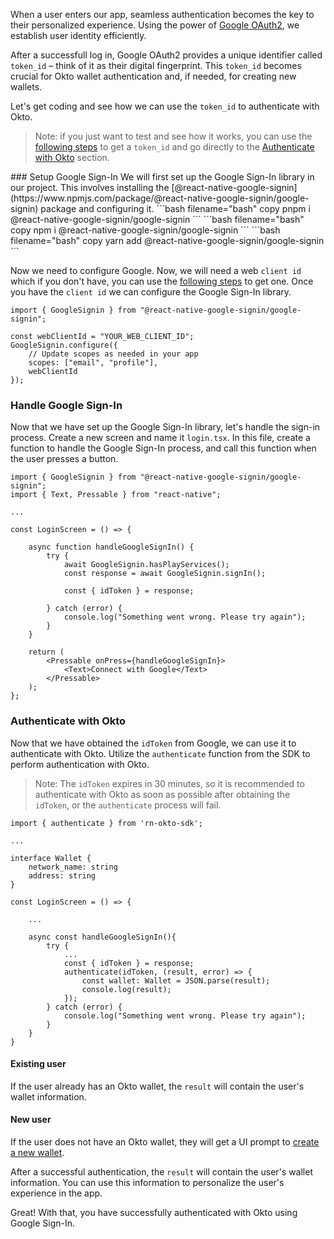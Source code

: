 
When a user enters our app, seamless authentication becomes the key to their personalized experience. Using the power of [Google OAuth2](https://developers.google.com/identity/protocols/oauth2), we establish user identity efficiently.

After a successfull log in, Google OAuth2 provides a unique identifier called `token_id` – think of it as their digital fingerprint. This `token_id` becomes crucial for Okto wallet authentication and, if needed, for creating new wallets.

Let's get coding and see how we can use the `token_id` to authenticate with Okto.
> Note: if you just want to test and see how it works, you can use the [following steps](/oauth-steps) to get a `token_id` and go directly to the [Authenticate with Okto](#authenticate-with-okto) section.

<Steps>
### Setup Google Sign-In
We will first set up the Google Sign-In library in our project. This involves installing the [@react-native-google-signin](https://www.npmjs.com/package/@react-native-google-signin/google-signin) package and configuring it.
<Tabs items={['pnpm', 'npm', 'yarn']}>
    <Tabs.Tab>
        ```bash filename="bash" copy
        pnpm i @react-native-google-signin/google-signin
        ```
    </Tabs.Tab>
    <Tabs.Tab>
        ```bash filename="bash" copy
        npm i @react-native-google-signin/google-signin
        ```
    </Tabs.Tab>
    <Tabs.Tab>
        ```bash filename="bash" copy
        yarn add @react-native-google-signin/google-signin
        ```
    </Tabs.Tab>
</Tabs>

Now we need to configure Google. Now, we will need a web `client id` which if you don't have, you can use the [following steps](https://support.google.com/cloud/answer/6158849?hl=en) to get one.
Once you have the `client id` we can configure the Google Sign-In library.
```tsx filename="screens/login.tsx"
import { GoogleSignin } from "@react-native-google-signin/google-signin";

const webClientId = "YOUR_WEB_CLIENT_ID";
GoogleSignin.configure({
    // Update scopes as needed in your app
    scopes: ["email", "profile"],
    webClientId
});
```

### Handle Google Sign-In
Now that we have set up the Google Sign-In library, let's handle the sign-in process. Create a new screen and name it `login.tsx`. In this file, create a function to handle the Google Sign-In process, and call this function when the user presses a button.

```tsx filename="screens/login.tsx" copy
import { GoogleSignin } from "@react-native-google-signin/google-signin";
import { Text, Pressable } from "react-native";

...

const LoginScreen = () => {

    async function handleGoogleSignIn() {
        try {
            await GoogleSignin.hasPlayServices();
            const response = await GoogleSignin.signIn();

            const { idToken } = response;
    
        } catch (error) {
            console.log("Something went wrong. Please try again");
        }
    }

    return (
        <Pressable onPress={handleGoogleSignIn}>
            <Text>Connect with Google</Text>
        </Pressable>
    );
};
```


### Authenticate with Okto
Now that we have obtained the `idToken` from Google, we can use it to authenticate with Okto. Utilize the `authenticate` function from the SDK to perform authentication with Okto.
> Note: The `idToken` expires in 30 minutes, so it is recommended to authenticate with Okto as soon as possible after obtaining the `idToken`, or the `authenticate` process will fail.

```tsx filename="screens/login.tsx" copy
import { authenticate } from 'rn-okto-sdk';

...

interface Wallet {
    network_name: string
    address: string
}

const LoginScreen = () => {
    
    ...

    async const handleGoogleSignIn(){
        try {
            ...
            const { idToken } = response;
            authenticate(idToken, (result, error) => {
                const wallet: Wallet = JSON.parse(result);
                console.log(result);
            });
        } catch (error) {
            console.log("Something went wrong. Please try again");
        }
    }
}
```
#### Existing user
If the user already has an Okto wallet, the `result` will contain the user's wallet information.

#### New user
If the user does not have an Okto wallet, they will get a UI prompt to [create a new wallet](/guide/authenticate/create-wallet.mdx).

After a successful authentication, the `result` will contain the user's wallet information. You can use this information to personalize the user's experience in the app.
</Steps>

Great! With that, you have successfully authenticated with Okto using Google Sign-In.
